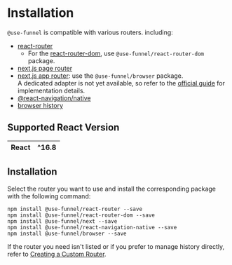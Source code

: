 # Installation

`@use-funnel` is compatible with various routers. including:

- [react-router](https://reactrouter.com/home)
  - For the [react-router-dom](https://reactrouter.com/upgrading/v6), use `@use-funnel/react-router-dom` package.
- [next.js page router](https://nextjs.org/docs/pages)
- [next.js app router](https://nextjs.org/docs/app/building-your-application): use the `@use-funnel/browser` package.  
  A dedicated adapter is not yet available, so refer to the [official guide](https://use-funnel.slash.page/docs/get-started#configuring-the-initial-step) for implementation details.
- [@react-navigation/native](https://reactnavigation.org/docs/getting-started)
- [browser history](https://developer.mozilla.org/en-US/docs/Web/API/History)

## Supported React Version

| React | ^16.8 |
| :---: | :---: |

## Installation

Select the router you want to use and install the corresponding package with the following command:

```shell npm2yarn
npm install @use-funnel/react-router --save
npm install @use-funnel/react-router-dom --save
npm install @use-funnel/next --save
npm install @use-funnel/react-navigation-native --save
npm install @use-funnel/browser --save
```

If the router you need isn't listed or if you prefer to manage history directly, refer to [Creating a Custom Router](/docs/custom-router).
